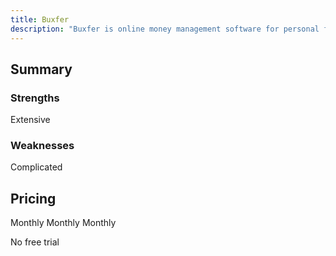 ```yaml
---
title: Buxfer
description: "Buxfer is online money management software for personal finance, account aggregation, budgeting, bill reminders and forecasting."
---
```


## Summary

### Strengths

Extensive

### Weaknesses

Complicated

## Pricing

<CardGroup cols={3}>
  <Card title="$4.99">
    Monthly
  </Card>
  <Card title="$5.99">
    Monthly
  </Card>
  <Card title="$11.99">
    Monthly
  </Card>
</CardGroup>

<Warning>No free trial</Warning>